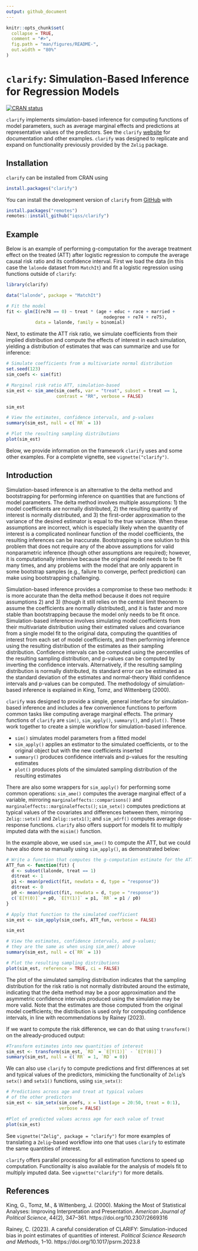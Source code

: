 ```yaml
---
output: github_document
---
```


<!-- README.md is generated from README.Rmd. Please edit that file -->

```r
knitr::opts_chunk$set(
  collapse = TRUE,
  comment = "#>",
  fig.path = "man/figures/README-",
  out.width = "80%"
)
```

# `clarify`: Simulation-Based Inference for Regression Models

<!-- badges: start -->
[![CRAN status](https://www.r-pkg.org/badges/version/clarify)](https://CRAN.R-project.org/package=clarify)
<!-- badges: end -->

`clarify` implements simulation-based inference for computing functions of model parameters, such as average marginal effects and predictions at representative values of the predictors. See the `clarify` [website](https://iqss.github.io/clarify/) for documentation and other examples. `clarify` was designed to replicate and expand on functionality previously provided by the `Zelig` package.

## Installation

`clarify` can be installed from CRAN using

```r
install.packages("clarify")
```

You can install the development version of `clarify` from [GitHub](https://github.com/iqss/clarify) with

```r
install.packages("remotes")
remotes::install_github("iqss/clarify")
```

## Example

Below is an example of performing g-computation for the average treatment effect on the treated (ATT) after logistic regression to compute the average causal risk ratio and its confidence interval. First we load the data (in this case the `lalonde` dataset from `MatchIt`) and fit a logistic regression using functions outside of `clarify`:

```r
library(clarify)

data("lalonde", package = "MatchIt")

# Fit the model
fit <- glm(I(re78 == 0) ~ treat * (age + educ + race + married +
                                     nodegree + re74 + re75),
           data = lalonde, family = binomial)
```

Next, to estimate the ATT risk ratio, we simulate coefficients from their implied distribution and compute the effects of interest in each simulation, yielding a distribution of estimates that was can summarize and use for inference:

```r
# Simulate coefficients from a multivariate normal distribution
set.seed(123)
sim_coefs <- sim(fit)

# Marginal risk ratio ATT, simulation-based
sim_est <- sim_ame(sim_coefs, var = "treat", subset = treat == 1,
                   contrast = "RR", verbose = FALSE)

sim_est

# View the estimates, confidence intervals, and p-values
summary(sim_est, null = c(`RR` = 1))

# Plot the resulting sampling distributions
plot(sim_est)
```

Below, we provide information on the framework `clarify` uses and some other examples. For a complete vignette, see `vignette("clarify")`.

## Introduction

Simulation-based inference is an alternative to the delta method and bootstrapping for performing inference on quantities that are functions of model parameters. The delta method involves multiple assumptions: 1) the model coefficients are normally distributed, 2) the resulting quantity of interest is normally distributed, and 3) the first-order approximation to the variance of the desired estimator is equal to the true variance. When these assumptions are incorrect, which is especially likely when the quantity of interest is a complicated nonlinear function of the model coefficients, the resulting inferences can be inaccurate. Bootstrapping is one solution to this problem that does not require any of the above assumptions for valid nonparametric inference (though other assumptions are required); however, it is computationally intensive because the original model needs to be fit many times, and any problems with the model that are only apparent in some bootstrap samples (e.g., failure to converge, perfect prediction) can make using bootstrapping challenging.

Simulation-based inference provides a compromise to these two methods: it is more accurate than the delta method because it does not require assumptions 2) and 3) (though it still relies on the central limit theorem to assume the coefficients are normally distributed), and it is faster and more stable than bootstrapping because the model only needs to be fit once. Simulation-based inference involves simulating model coefficients from their multivariate distribution using their estimated values and covariance from a single model fit to the original data, computing the quantities of interest from each set of model coefficients, and then performing inference using the resulting distribution of the estimates as their sampling distribution. Confidence intervals can be computed using the percentiles of the resulting sampling distribution, and p-values can be computed by inverting the confidence intervals. Alternatively, if the resulting sampling distribution is normally distributed, its standard error can be estimated as the standard deviation of the estimates and normal-theory Wald confidence intervals and p-values can be computed. The methodology of simulation-based inference is explained in King, Tomz, and Wittenberg (2000).

`clarify` was designed to provide a simple, general interface for simulation-based inference and includes a few convenience functions to perform common tasks like computing average marginal effects. The primary functions of `clarify` are `sim()`, `sim_apply()`, `summary()`, and `plot()`. These work together to create a simple workflow for simulation-based inference.

* `sim()` simulates model parameters from a fitted model
* `sim_apply()` applies an estimator to the simulated coefficients, or to the original object but with the new coefficients inserted
* `summary()` produces confidence intervals and p-values for the resulting estimates
* `plot()` produces plots of the simulated sampling distribution of the resulting estimates

There are also some wrappers for `sim_apply()` for performing some common operations: `sim_ame()` computes the average marginal effect of a variable, mirroring `marginaleffects::comparisons()` and `marginaleffects::marginaleffects()`; `sim_setx()` computes predictions at typical values of the covariates and differences between them, mirroring `Zelig::setx()` and `Zelig::setx1()`; and `sim_adrf()` computes average dose-response functions. `clarify` also offers support for models fit to multiply imputed data with the `misim()` function.

In the example above, we used `sim_ame()` to compute the ATT, but we could have also done so manually using `sim_apply()`, as demonstrated below:

```r
# Write a function that computes the g-computation estimate for the ATT
ATT_fun <- function(fit) {
  d <- subset(lalonde, treat == 1)
  d$treat <- 1
  p1 <- mean(predict(fit, newdata = d, type = "response"))
  d$treat <- 0
  p0 <- mean(predict(fit, newdata = d, type = "response"))
  c(`E[Y(0)]` = p0, `E[Y(1)]` = p1, `RR` = p1 / p0)
}

# Apply that function to the simulated coefficient
sim_est <- sim_apply(sim_coefs, ATT_fun, verbose = FALSE)

sim_est

# View the estimates, confidence intervals, and p-values;
# they are the same as when using sim_ame() above
summary(sim_est, null = c(`RR` = 1))

# Plot the resulting sampling distributions
plot(sim_est, reference = TRUE, ci = FALSE)
```

The plot of the simulated sampling distribution indicates that the sampling distribution for the risk ratio is not normally distributed around the estimate, indicating that the delta method may be a poor approximation and the asymmetric confidence intervals produced using the simulation may be more valid. Note that the estimates are those computed from the original model coefficients; the distribution is used only for computing confidence intervals, in line with recommendations by Rainey (2023).

If we want to compute the risk difference, we can do that using `transform()` on the already-produced output:

```r
#Transform estimates into new quantities of interest
sim_est <- transform(sim_est, `RD` = `E[Y(1)]` - `E[Y(0)]`)
summary(sim_est, null = c(`RR` = 1, `RD` = 0))
```

We can also use `clarify` to compute predictions and first differences at set and typical values of the predictors, mimicking the functionality of `Zelig`'s `setx()` and `setx1()` functions, using `sim_setx()`:

```r
# Predictions across age and treat at typical values
# of the other predictors
sim_est <- sim_setx(sim_coefs, x = list(age = 20:50, treat = 0:1),
                    verbose = FALSE)

#Plot of predicted values across age for each value of treat
plot(sim_est)
```

See `vignette("Zelig", package = "clarify")` for more examples of translating a `Zelig`-based workflow into one that uses `clarify` to estimate the same quantities of interest.

`clarify` offers parallel processing for all estimation functions to speed up computation. Functionality is also available for the analysis of models fit to multiply imputed data. See `vignette("clarify")` for more details.

## References

King, G., Tomz, M., & Wittenberg, J. (2000). Making the Most of Statistical Analyses: Improving Interpretation and Presentation. *American Journal of Political Science*, 44(2), 347–361. https://doi.org/10.2307/2669316

Rainey, C. (2023). A careful consideration of CLARIFY: Simulation-induced bias in point estimates of quantities of interest. *Political Science Research and Methods*, 1–10. https://doi.org/10.1017/psrm.2023.8
